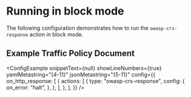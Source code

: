 
# Running in block mode

The following configuration demonstrates how to run the `owasp-crs-response` action in block mode.

## Example Traffic Policy Document

<ConfigExample
	snippetText={null}
	showLineNumbers={true}
	yamlMetastring="{4-11}"
	jsonMetastring="{5-11}"
	config={{
		on_http_response: [
			{
				actions: [
					{
						type: "owasp-crs-response",
						config: {
              on_error: "halt",
						},
          },
				],
			},
		],
	}}
/>
